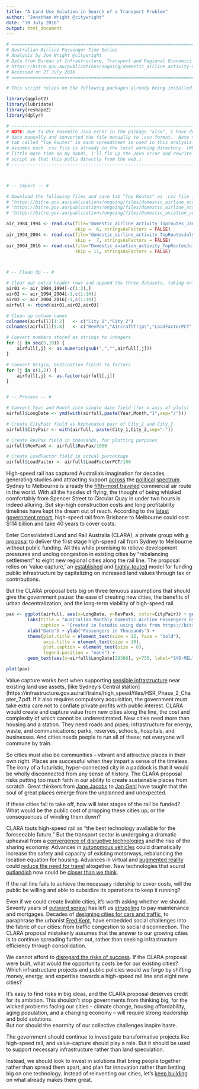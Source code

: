 ```yaml
---
title: "A Land Use Solution in Search of a Transport Problem"
author: "Jonathan Wright @citywright"
date: "30 July 2016"
output: html_document
---
```


```r
# ====================================================================================
# Australian Airline Passenger Time Series
# Analysis by Jon Wright @citywright
# Data from Bureau of Infrastructure, Transport and Regional Economics (BITRE)
# https://bitre.gov.au/publications/ongoing/domestic_airline_activity-time_series.aspx
# Accessed on 27 July 2016
# ====================================================================================

# This script relies on the following packages already being installed:

library(ggplot2)
library(lubridate)
library(reshape2)
library(dplyr)

# ------------------------------------------------------------------------------------
# NOTE: Due to OSx Yosemite Java error in the package "xlsx", I have downloaded the 
# data manually and converted the file manually to .csv format.  Note that only the 
# tab called "Top Routes" in each spreadsheet is used in this analysis. This script 
# assumes each .csv file is already in the local working directory. (When I have a
# little more time on my hands, I'll fix up the Java error and rewrite the download
# script so that this pulls directly from the web.)
# ------------------------------------------------------------------------------------



# -- Import -- #

# Download the following files and save tab "Top Routes" as .csv file in working directory.
# "https://bitre.gov.au/publications/ongoing/files/domestic_airline_activity_Toproutes_Jan84-Jun94.xls"
# "https://bitre.gov.au/publications/ongoing/files/domestic_airline_activity_TopRoutesJuly1994June2004.xls"
# "https://bitre.gov.au/publications/ongoing/files/Domestic_aviation_activity_TopRoutesJuly2004May2016.xls"

air_1984_1994 <- read.csv(file="domestic_airline_activity_Toproutes_Jan84-Jun94.csv",
                          skip =  6, stringsAsFactors = FALSE)
air_1994_2004 <- read.csv(file="domestic_airline_activity_TopRoutesJuly1994June2004.csv",
                          skip =  7, stringsAsFactors = FALSE)
air_2004_2016 <- read.csv(file="Domestic_aviation_activity_TopRoutesJuly2004May2016.csv",
                          skip = 11, stringsAsFactors = FALSE)



# -- Clean Up -- #

# Clear out extra header rows and append the three datasets, taking only the monthly data
air01 <- air_1984_1994[-c(1:3),]
air02 <- air_1994_2004[-1,c(1:10)]
air03 <- air_2004_2016[-1,c(1:10)]
airfull <- rbind(air01,air02,air03)

# Clean up colunm names
colnames(airfull)[1:2]   <- c("City_1","City_2")
colnames(airfull)[5:8]   <- c("RevPax","AircraftTrips","LoadFactorPCT","DistanceKM")

# Convert numbers stored as strings to integers
for (j in seq(5,10)) {
    airfull[,j] <- as.numeric(gsub(",","",airfull[,j]))
}

# Convert Origin, Destination fields to factors
for (j in c(1,2)) {
    airfull[,j] <- as.factor(airfull[,j])
}


# -- Process -- #

# Convert Year and Month into single date field (for x-axis of plots)
airfull$LongDate <- ymd(with(airfull,paste(Year,Month,"1",sep="/")))

# Create CityPair field as hyphenated pair of City_1 and City_2
airfull$CityPair <- with(airfull, paste(City_1,City_2,sep="-"))

# Create RevPax field in thousands, for plotting purposes
airfull$RevPaxK <- airfull$RevPax/1000

# Create LoadFactor field in actual percentage
airfull$LoadFactor <- airfull$LoadFactorPCT/100

```

High-speed rail has captured Australia's imagination for decades, generating studies and attracting support 
[across](http://greens.org.au/high-speed-rail) the [political](http://www.100positivepolicies.org.au/high_speed_rail) [spectrum](http://www.theaustralian.com.au/national-affairs/malcolm-turnbulls-ticket-to-deliver-fast-train/news-story/feae238d4c3a6253982e28ff4e156c94).  Sydney to Melbourne is already the [fifth-most traveled](http://www.economist.com/blogs/graphicdetail/2012/05/daily-chart-8) commercial air route in 
the world.  With all the hassles of flying, the thought of being whisked comfortably from Spencer Street to 
Circular Quay in under two hours is indeed alluring.  But sky-high construction costs and long profitability 
timelines have kept the dream out of reach.  According to the [latest government report](https://infrastructure.gov.au/rail/trains/high_speed/), high-speed rail from 
Brisbane to Melbourne could cost $114 billion and take 40 years to cover costs.

Enter Consolidated Land and Rail Australia (CLARA), a private group with [a proposal](http://www.clara.com.au/the-clara-plan.html) to deliver the first stage 
high-speed rail from Sydney to Melbourne without public funding.  All this while promising to relieve 
development pressures and unclog congestion in existing cities by “rebalancing settlement” to eight new regional
cities along the rail line.  The proposal relies on 'value capture,' an [established](http://infrastructureaustralia.gov.au/policy-publications/publications/files/IA_J16-2330_Fact_Sheet_Funding_v1.2.pdf) and [highly-touted](http://www.afr.com/opinion/value-capture-is-infrastructure-magic-bullet-20151021-gkeqj9) model for
funding public infrastructure by capitalizing on increased land values through tax or contributions.  

But the CLARA proposal bets big on three tenuous assumptions that should give the government pause: the ease 
of creating new cities, the benefits of urban decentralization, and the long-term viability of high-speed rail.  

```r

pax <- ggplot(airfull, aes(x=LongDate, y=RevPaxK, color=CityPair)) + geom_line(alpha=0.5) +
        labs(title = "Australian Monthly Domestic Airline Passengers by City Pair, 1984-2016",
             caption = "Created in Rstudio using data from https://bitre.gov.au/publications/ongoing/domestic_airline_activity-time_series.aspx") + 
        xlab("Date") + ylab("Passengers in Thousands") + 
        theme(plot.title = element_text(size = 12, face = "bold"),
              axis.title = element_text(size = 10),
              plot.caption = element_text(size = 8),
              legend.position = "none") +
        geom_text(aes(x=airfull$LongDate[20380], y=750, label="SYD-MEL"), color="black")

plot(pax)
```

Value capture works best when supporting [sensible infrastructure](http://www.theage.com.au/victoria/highrises-to-soar-over-suburban-stations-to-help-fund-level-crossing-removals-20160725-gqd3gi.html) near existing land use assets, [like Sydney's 
Central station](https://infrastructure.gov.au/rail/trains/high_speed/files/HSR_Phase_2_Chapter_7.pdf.  If it also requires compulsory acquisition, the government must take extra care not to 
conflate private profits with public interest.  CLARA would create and capture value from new cities along the
line, the cost and complexity of which cannot be underestimated.  New cities need more than housing and a 
station.  They need roads and pipes; infrastructure for energy, waste, and communications; parks, reserves, 
schools, hospitals, and businesses.  And cities needs people to run all of these; not everyone will commune by 
train.  

So cities must also be communities – vibrant and attractive places in their own right.  Places are successful 
when they impart a sense of the timeless.  The irony of a futuristic, hyper-connected city in a paddock is that 
it would be wholly disconnected from any sense of history.  The CLARA proposal risks putting too much faith in 
our ability to create sustainable places from scratch.  Great thinkers from [Jane Jacobs](https://www.theguardian.com/cities/2016/may/04/jane-jacobs-100th-birthday-saskia-sassen) to [Jan Gehl](http://www.fastcodesign.com/3061586/slicker-city/5-rules-for-designing-great-cities-from-denmarks-star-urbanist) have taught 
that the soul of great places emerge from the unplanned and unexpected.   

If these cities fail to take off, how will later stages of the rail be funded?  What would be the public cost 
of propping these cities up, or the consequences of winding them down?  

CLARA touts high-speed rail as “the best technology available for the foreseeable future.”  But the transport 
sector is undergoing a dramatic upheaval from a [convergence of disruptive technologies](http://www.vox.com/a/new-economy-future/transportation) and the rise of the 
sharing economy.  Advances in [autonomous vehicles](https://www.wired.com/2016/01/the-metastructure-transportation/) could dramatically increase the safety and capacity of 
existing motorways, rebalancing the location equation for housing.  Advances in virtual and [augmented reality](http://www.wired.com/2016/04/magic-leap-vr/) 
could [reduce the need for travel](http://www.wired.com/2015/09/my-life-as-a-robot-double-robotics-telecommuting-longread/) altogether.  New technologies that sound [outlandish](http://www.theverge.com/2016/7/5/12099612/hyperloop-one-helsinki-stockholm-30-minutes-study) now could be [closer than we think](http://waitbutwhy.com/2015/01/artificial-intelligence-revolution-1.html).   

If the rail line fails to achieve the necessary ridership to cover costs, will the public be willing and able 
to subsidize its operations to keep it running?  

Even if we could create livable cities, it's worth asking whether we should.  Seventy years of [outward sprawl](http://www.citylab.com/housing/2015/02/why-are-developers-still-building-sprawl/385922/) 
has left us [struggling](http://www.strongtowns.org/journal/2011/6/13/the-growth-ponzi-scheme-part-1.html) to pay maintenance and mortgages.  Decades of [designing cities for cars and traffic](http://www.theatlantic.com/business/archive/2016/04/absurd-primacy-of-the-car-in-american-life/476346/), to 
paraphrase the urbanist [Fred Kent](http://www.pps.org/blog/transportationasplace/), have embedded social challenges into the fabric of our cities: from traffic 
congestion to social disconnection.  The CLARA proposal mistakenly assumes that the answer to our growing cities 
is to continue spreading further out, rather than seeking infrastructure efficiency through consolidation.

We cannot afford to [disregard the risks of success](http://mobile.nytimes.com/2016/06/29/world/europe/boris-johnson-brexit-leaders-eu.html).  If the CLARA proposal were built, what would the 
opportunity costs be for our existing cities?  Which infrastructure projects and public policies would we 
forgo by shifting money, energy, and expertise towards a high-speed rail line and eight new cities?  

It's easy to find risks in big ideas, and the CLARA proposal deserves credit for its ambition.  This shouldn't
stop governments from thinking big, for the wicked problems facing our cities – climate change, housing 
affordability, aging population, and a changing economy – will require strong leadership and bold solutions.  
But nor should the enormity of our collective challenges inspire haste.  

The government should continue to investigate transformative projects like high-speed rail, and value-capture 
should play a role.  But it should be used to support necessary infrastructure rather than land 
speculation.  

Instead, we should look to invest in solutions that bring people together rather than spread them apart, and 
plan for innovation rather than betting big on one technology.  Instead of reinventing our cities, let's 
[keep building](http://www.theatlantic.com/magazine/archive/2016/03/how-america-is-putting-itself-back-together/426882/) on what already makes them great.  